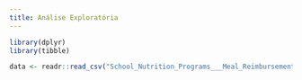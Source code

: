 ```yaml
---
title: Análise Exploratória
---
```


```r
library(dplyr)
library(tibble)
```

```r
data <- readr::read_csv("School_Nutrition_Programs___Meal_Reimbursement_Information___Program_Year_2016-2017_20240131.csv")
```
